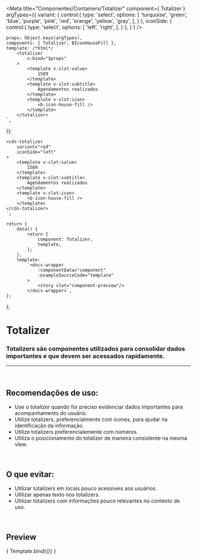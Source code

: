 
<Meta
	title="Componentes/Containers/Totalizer"
	component={ Totalizer }
	argTypes={{
		variant: {
			control:{
				type: 'select',
				options: [
					'turquoise',
					'green',
					'blue',
					'purple',
					'pink',
					'red',
					'orange',
					'yellow',
					'gray',
				],
			}
		},
		iconSide: {
			control:{
				type: 'select',
				options: [
					'left',
					'right',
				],
			}
		},
	}
}
/>

	props: Object.keys(argTypes),
	components: { Totalizer, BIconHouseFill },
	template: /*html*/ `
		<totalizer
			v-bind="$props" 
		>
			<template v-slot:value>
				1589
			</template>
			<template v-slot:subtitle>
				Agendamentos realizados
			</template>
			<template v-slot:icon>
				<b-icon-house-fill />
			</template>
		</totalizer>
	`,
});

	<cds-totalizer
		variant="red"
		iconSide="left"
	>
		<template v-slot:value>
			1589
		</template>
		<template v-slot:subtitle>
			Agendamentos realizados
		</template>
		<template v-slot:icon>
			<b-icon-house-fill />
		</template>
	</cds-totalizer>
	`;

	return {
		data() {
			return {
				component: Totalizer,
				template,
			};
		},
		template:
			`<docs-wrapper
				:componentData="component"
				:exampleSourceCode="template"				
			>
				<story slot="component-preview"/>
			</docs-wrapper>`,
	};
};

# Totalizer

### Totalizers são componentes utilizados para consolidar dados importantes e que devem ser acessados rapidamente.
---
<br />

## Recomendações de uso:
- Use o totalizer quando for preciso evidenciar dados importantes para acompanhamento do usuário.
- Utilize totalizers, preferencialmente com ícones, para ajudar na identificação da informação.
- Utilize totalizers preferencialemente com números.
- Utiliza o posicionamento do totalizer de maneira consistente na mesma view.

<br />

## O que evitar:
- Utilizar totalizers em locais pouco acessíveis aos usuários.
- Utilizar apenas texto nos totalizers.
- Utilizar totalizers com informações pouco relevantes no contexto de uso.

<br />

## Preview

<Canvas>
	<Story
		name="Totalizer"
		decorators={[docsDecorator]}
		args={{
			variant: 'red',
			iconSide: 'left'
		}}
	>
		{ Template.bind({}) }
	</Story>
</Canvas>

<ArgsTable story="Totalizer" />